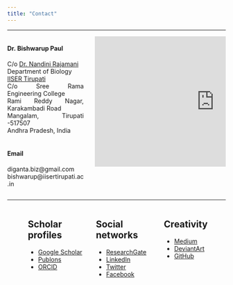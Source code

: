 ```yaml
---
title: "Contact"
---
```


<style>
body {
text-align: justify}
</style>

----

:::: {style="display: flex;"} 

::: {.column width="35%"}
#### **Dr. Bishwarup Paul**  
C/o <a href='http://www.iisertirupati.ac.in/faculty/nandini/nandini.php' target='_blank'>Dr. Nandini Rajamani</a>  
Department of Biology  
<a href='http://www.iisertirupati.ac.in/' target='_blank'>IISER Tirupati</a>  
C/o Sree Rama Engineering College  
Rami Reddy Nagar, Karakambadi Road  
Mangalam, Tirupati -517507  
Andhra Pradesh, India
<br><br>

#### **Email**
diganta.biz@gmail.com 
bishwarup@iisertirupati.ac.in
:::

::: {.column width="5%"}
:::

::: {.column width="60%"}
<iframe src="https://www.google.com/maps/embed?pb=!1m18!1m12!1m3!1d3261.1097932020293!2d79.48509691430316!3d13.65867489040776!2m3!1f0!2f0!3f0!3m2!1i1024!2i768!4f13.1!3m3!1m2!1s0x0%3A0x0!2zMTPCsDM5JzMxLjIiTiA3OcKwMjknMTQuMiJF!5e1!3m2!1sen!2sin!4v1588000376799!5m2!1sen!2sin" width="550" height="300" frameborder="0" style="border:0;" allowfullscreen="" aria-hidden="false" tabindex="0"></iframe>
:::

::::

----

:::: {style="display: flex;"} 

::: {.column width="10%"}
:::

::: {.column width="30%"}
## Scholar profiles
* <a href='https://scholar.google.com/citations?user=xhoyBPEAAAAJ&hl=en' target='_blank'>Google Scholar</a>
* <a href='https://publons.com/researcher/3467418/bishwarup-paul/' target='_blank'>Publons</a>
* <a href='https://orcid.org/0000-0003-3061-7418' target='_blank'>ORCID</a>
:::

::: {.column width="3%"}
:::

::: {.column width="30%"}
## Social networks
* <a href='https://www.researchgate.net/profile/Bishwarup_Paul2' target='_blank'>ResearchGate</a>
* <a href='https://www.linkedin.com/in/bishwarup-paul-80177646/' target='_blank'>LinkedIn</a>
* <a href='https://twitter.com/digantabiz' target='_blank'>Twitter</a>
* <a href='https://www.facebook.com/bishwarup.paul' target='_blank'>Facebook</a>
:::

::: {.column width="3%"}
:::

::: {.column width="30%"}
## Creativity
* <a href='https://medium.com/@bishwarup_paul' target='_blank'>Medium</a>
* <a href='https://www.deviantart.com/bishwaruppaul' target='_blank'>DeviantArt</a>
* <a href='https://github.com/bishwaruppaul' target='_blank'>GitHub</a>
:::

::::